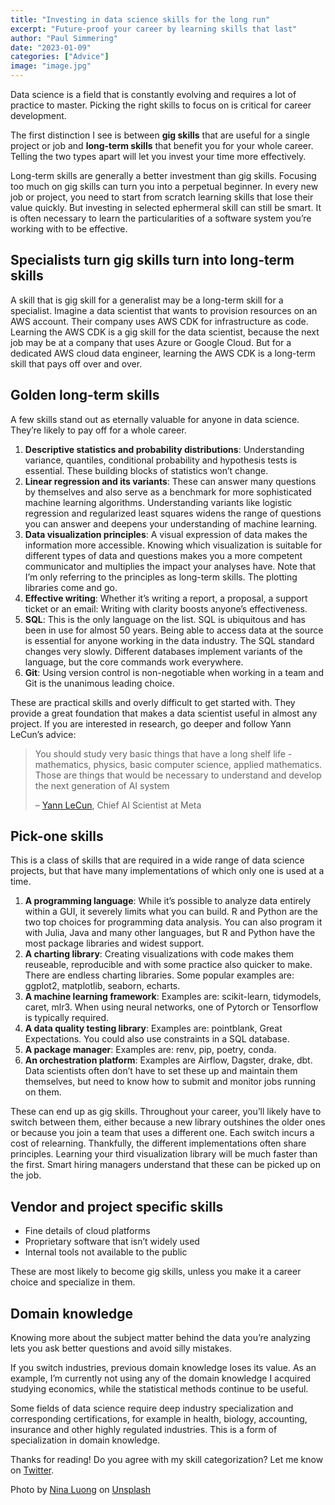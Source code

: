 ```yaml
---
title: "Investing in data science skills for the long run"
excerpt: "Future-proof your career by learning skills that last"
author: "Paul Simmering"
date: "2023-01-09"
categories: ["Advice"]
image: "image.jpg"
---
```


Data science is a field that is constantly evolving and requires a lot of practice to master. Picking the right skills to focus on is critical for career development.

The first distinction I see is between **gig skills** that are useful for a single project or job and **long-term skills** that benefit you for your whole career. Telling the two types apart will let you invest your time more effectively.

Long-term skills are generally a better investment than gig skills. Focusing too much on gig skills can turn you into a perpetual beginner. In every new job or project, you need to start from scratch learning skills that lose their value quickly. But investing in selected ephermeral skill can still be smart. It is often necessary to learn the particularities of a software system you're working with to be effective.

## Specialists turn gig skills turn into long-term skills

A skill that is gig skill for a generalist may be a long-term skill for a specialist. Imagine a data scientist that wants to provision resources on an AWS account. Their company uses AWS CDK for infrastructure as code. Learning the AWS CDK is a gig skill for the data scientist, because the next job may be at a company that uses Azure or Google Cloud. But for a dedicated AWS cloud data engineer, learning the AWS CDK is a long-term skill that pays off over and over.

## Golden long-term skills

A few skills stand out as eternally valuable for anyone in data science. They're likely to pay off for a whole career.

1. **Descriptive statistics and probability distributions**: Understanding variance, quantiles, conditional probability and hypothesis tests is essential. These building blocks of statistics won't change.
2. **Linear regression and its variants**: These can answer many questions by themselves and also serve as a benchmark for more sophisticated machine learning algorithms. Understanding variants like logistic regression and regularized least squares widens the range of questions you can answer and deepens your understanding of machine learning.
3. **Data visualization principles**: A visual expression of data makes the information more accessible. Knowing which visualization is suitable for different types of data and questions makes you a more competent communicator and multiplies the impact your analyses have. Note that I'm only referring to the principles as long-term skills. The plotting libraries come and go.
4. **Effective writing**: Whether it's writing a report, a proposal, a support ticket or an email: Writing with clarity boosts anyone's effectiveness.
5. **SQL**: This is the only language on the list. SQL is ubiquitous and has been in use for almost 50 years. Being able to access data at the source is essential for anyone working in the data industry. The SQL standard changes very slowly. Different databases implement variants of the language, but the core commands work everywhere.
6. **Git**: Using version control is non-negotiable when working in a team and Git is the unanimous leading choice.

These are practical skills and overly difficult to get started with. They provide a great foundation that makes a data scientist useful in almost any project. If you are interested in research, go deeper and follow Yann LeCun's advice:

> You should study very basic things that have a long shelf life - mathematics, physics, basic computer science, applied mathematics. Those are things that would be necessary to understand and develop the next generation of AI system
> 
> -- [Yann LeCun](https://x.com/moneycontrolcom/status/1849108066706350137), Chief AI Scientist at Meta

## Pick-one skills

This is a class of skills that are required in a wide range of data science projects, but that have many implementations of which only one is used at a time.

1. **A programming language**: While it's possible to analyze data entirely within a GUI, it severely limits what you can build. R and Python are the two top choices for programming data analysis. You can also program it with Julia, Java and many other languages, but R and Python have the most package libraries and widest support.
2. **A charting library**: Creating visualizations with code makes them reuseable, reproducible and with some practice also quicker to make. There are endless charting libraries. Some popular examples are: ggplot2, matplotlib, seaborn, echarts.
3. **A machine learning framework**: Examples are: scikit-learn, tidymodels, caret, mlr3. When using neural networks, one of Pytorch or Tensorflow is typically required.
4. **A data quality testing library**: Examples are: pointblank, Great Expectations. You could also use constraints in a SQL database.
5. **A package manager**: Examples are: renv, pip, poetry, conda.
6. **An orchestration platform**: Examples are Airflow, Dagster, drake, dbt. Data scientists often don't have to set these up and maintain them themselves, but need to know how to submit and monitor jobs running on them.

These can end up as gig skills. Throughout your career, you'll likely have to switch between them, either because a new library outshines the older ones or because you join a team that uses a different one. Each switch incurs a cost of relearning. Thankfully, the different implementations often share principles. Learning your third visualization library will be much faster than the first. Smart hiring managers understand that these can be picked up on the job.

## Vendor and project specific skills

- Fine details of cloud platforms
- Proprietary software that isn't widely used
- Internal tools not available to the public

These are most likely to become gig skills, unless you make it a career choice and specialize in them.

## Domain knowledge

Knowing more about the subject matter behind the data you're analyzing lets you ask better questions and avoid silly mistakes.

If you switch industries, previous domain knowledge loses its value. As an example, I'm currently not using any of the domain knowledge I acquired studying economics, while the statistical methods continue to be useful.

Some fields of data science require deep industry specialization and corresponding certifications, for example in health, biology, accounting, insurance and other highly regulated industries. This is a form of specialization in domain knowledge.

Thanks for reading! Do you agree with my skill categorization? Let me know on [Twitter](https://twitter.com/paul_simmering).

Photo by <a href="https://unsplash.com/@ninaluong?utm_source=unsplash&utm_medium=referral&utm_content=creditCopyText">Nina Luong</a> on <a href="https://unsplash.com/s/photos/staircase?utm_source=unsplash&utm_medium=referral&utm_content=creditCopyText">Unsplash</a>
